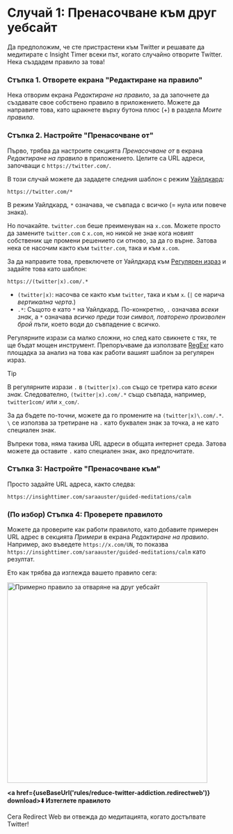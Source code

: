 
# Случай 1: Пренасочване към друг уебсайт

Да предположим, че сте пристрастени към Twitter и решавате да медитирате с Insight Timer всеки път, когато случайно отворите Twitter. Нека създадем правило за това!

### Стъпка 1. Отворете екрана "Редактиране на правило"

Нека отворим екрана *Редактиране на правило*, за да започнете да създавате свое собствено правило в приложението. Можете да направите това, като щракнете върху бутона плюс (+) в раздела *Моите правила*.

### Стъпка 2. Настройте "Пренасочване от"

Първо, трябва да настроите секцията *Пренасочване от* в екрана *Редактиране на правило* в приложението. Целите са URL адреси, започващи с `https://twitter.com/`.

В този случай можете да зададете следния шаблон с режим [Уайлдкард](rule-settings#url-pattern-wildcard):

```
https://twitter.com/*
```

В режим Уайлдкард, `*` означава, че съвпада с всичко (= нула или повече знака).

Но почакайте. `twitter.com` беше преименуван на `x.com`. Можете просто да замените `twitter.com` с `x.com`, но никой не знае кога новият собственик ще промени решението си отново, за да го върне. Затова нека се насочим както към `twitter.com`, така и към `x.com`.

За да направите това, превключете от Уайлдкард към [Регулярен израз](rule-settings#url-pattern-regular-expression) и задайте това като шаблон:

```
https://(twitter|x).com/.*
```

* `(twitter|x)`: насочва се както към `twitter`, така и към `x`. (`|` се нарича *вертикална черта*.)
* `.*`: Същото е като `*` на Уайлдкард. По-конкретно, `.` означава *всеки знак*, а `*` означава *всичко преди този символ, повторено произволен брой пъти*, което води до съвпадение с всичко.

Регулярните изрази са малко сложни, но след като свикнете с тях, те ще бъдат мощен инструмент. Препоръчваме да използвате [RegExr](https://regexr.com) като площадка за анализ на това как работи вашият шаблон за регулярен израз.

> [!TIP]
> В регулярните изрази `.` в `(twitter|x).com` също се третира като *всеки знак*. Следователно, `(twitter|x).com/.*` също съвпада, например, `twitter1com/` или `x_com/`.
> 
> За да бъдете по-точни, можете да го промените на `(twitter|x)\.com/.*`. `\` се използва за третиране на `.` като буквален знак за точка, а не като специален знак.
> 
> Въпреки това, няма такива URL адреси в общата интернет среда. Затова можете да оставите `.` като специален знак, ако предпочитате.

### Стъпка 3: Настройте "Пренасочване към"

Просто задайте URL адреса, както следва:

```
https://insighttimer.com/saraauster/guided-meditations/calm
```

### (По избор) Стъпка 4: Проверете правилото

Можете да проверите как работи правилото, като добавите примерен URL адрес в секцията *Примери* в екрана *Редактиране на правило*. Например, ако въведете `https://x.com/UN`, то показва `https://insighttimer.com/saraauster/guided-meditations/calm` като резултат.

Ето как трябва да изглежда вашето правило сега:

<Image src={RuleCreationOpenAnotherWebsiteRulePreview} alt="Примерно правило за отваряне на друг уебсайт" height="460" hasRoundedCorners hasShadow />

**<a href={useBaseUrl('rules/reduce-twitter-addiction.redirectweb')} download>⬇️ Изтеглете правилото</a>**

Сега Redirect Web ви отвежда до медитацията, когато достъпвате Twitter!
